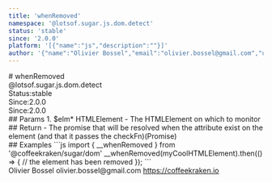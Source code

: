 ```yaml
---
title: 'whenRemoved'
namespace: '@lotsof.sugar.js.dom.detect'
status: 'stable'
since: '2.0.0'
platform: '[{"name":"js","description":""}]'
author: '{"name":"Olivier Bossel","email":"olivier.bossel@gmail.com","url":"https://coffeekraken.io"}'
---
```

<div class="docmap-mdx">
# whenRemoved
<div class="_namespace">@lotsof.sugar.js.dom.detect</div>
<div class="_metas">
<div class="_status"><span class="_status-label">Status:</span><span class="_status-value -stable">stable</span></div>
<div class="_since"><span class="_since-label">Since:</span><span class="_since-value">2.0.0</span></div>
<div class="_since"><span class="_since-label">Since:</span><span class="_since-value">2.0.0</span></div>
</div>
<div class="_params">
## Params
1. <span class="_name">$elm<span class="_required">*</span></span><span class="_default"></span> <span class="_type">HTMLElement</span>
   - The HTMLElement on which to monitor
</div>
<div class="_return">
## Return
- <span class="_description">The promise that will be resolved when the attribute exist on the element (and that it passes the checkFn)</span><span class="_default"></span><span class="_type">(Promise<HTMLElement>)</span>
</div>
<div class="_examples">
## Examples
```js
import { __whenRemoved } from '@coffeekraken/sugar/dom'
__whenRemoved(myCoolHTMLElement).then(() => {
		// the element has been removed
});
```
</div>
<div class="_author">
<span class="_name">Olivier Bossel</span>
<span class="_email">olivier.bossel@gmail.com</span>
<a href="https://coffeekraken.io" target="_blank" class="_url">https://coffeekraken.io</a>
</div>
</div>